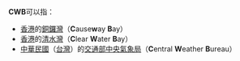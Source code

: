 '''CWB'''可以指：

*[[香港|香港]]的[[銅鑼灣|銅鑼灣]]（'''C'''ause'''w'''ay '''B'''ay）
*[[香港|香港]]的[[清水灣|清水灣]]（'''C'''lear '''W'''ater '''B'''ay）
*[[中華民國|中華民國]]（[[台灣|台灣]]）的[[交通部中央氣象局|交通部中央氣象局]]（'''C'''entral '''W'''eather '''B'''ureau）

{{disambig|Cat=三字拉丁字母缩写消歧义}}